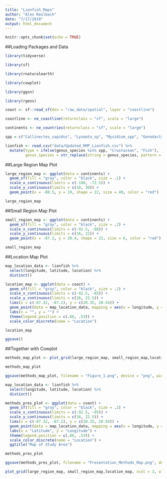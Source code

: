 ```yaml
---
title: "Lionfish_Maps"
author: "Alex Reulbach"
date: "7/17/2018"
output: html_document
---
```


```r
knitr::opts_chunk$set(echo = TRUE)
```

##Loading Packages and Data

```r
library(tidyverse)
```

```r
library(sf)
```

```r
library(rnaturalearth)
```

```r
library(cowplot)
```

```r
library(ggsn)
```

```r
library(rgeos)
```

```r
coast <- sf::read_sf(dsn = "raw_data/spatial", layer = "coastline")
```

```r
coastline <- ne_coastline(returnclass = "sf", scale = "large")
```

```r
continents <- ne_countries(returnclass = "sf", scale = "large")
```

```r
spp = c("Callinectes_sapidus", "Lysmata_sp", "Mysidium_spp", "Gonodactylus_smithii")

lionfish <- read.csv("data/Updated_RMP_Lionfish.csv") %>% 
  mutate(type = ifelse(genus_species %in% spp, "Crustacean", "Fish"),
         genus_species = str_replace(string = genus_species, pattern = "_", replacement = " "))
```

##Large Region Map Plot

```r
large_region_map <- ggplot(data = continents) +
  geom_sf(fill = "gray", color = "black", size = .1) +
  scale_x_continuous(limits = c(-100, -72.5)) +
  scale_y_continuous(limits = c(10, 30)) +
  geom_point(x = -88.5, y = 19, shape = 22, size = 40, color = "red")

large_region_map
```

##Small Region Map Plot

```r
small_region_map <- ggplot(data = continents) +
  geom_sf(fill = "gray", color = "black", size = .2) +
  scale_x_continuous(limits = c(-92.5, -86)) +
  scale_y_continuous(limits = c(16, 22)) +
  geom_point(x = -87.2, y = 20.4, shape = 22, size = 6, color = "red")

small_region_map
```

##Location Map Plot

```r
map_location_data <- lionfish %>% 
  select(longitude, latitude, location) %>% 
  distinct()

location_map <- ggplot(data = coast) +
  geom_sf(fill = "gray", color = "black", size = .2) +
  scale_x_continuous(limits = c(-92.5, -85)) +
  scale_y_continuous(limits = c(16, 22.5)) +
  lims(x = c(-87.32, -87.1), y = c(20.35, 20.54)) +
  geom_point(data = map_location_data, mapping = aes(x = longitude, y = latitude, color = location), size = 1) +
  labs(x = "", y = "") +
  theme(legend.position = c(.66, .53)) +
  scale_color_discrete(name = "Location")

location_map
```

```r
ggsave()
```

##Together with Cowplot

```r
methods_map_plot <- plot_grid(large_region_map, small_region_map,location_map, ncol = 1, align = "hv")

methods_map_plot
```

```r
ggsave(methods_map_plot, filename = "Figure_1.png", device = "png", width = 7, height = 14)
```

```r
map_location_data <- lionfish %>% 
  select(longitude, latitude, location) %>% 
  distinct()

methods_pres_plot <- ggplot(data = coast) +
  geom_sf(fill = "gray", color = "black", size = .2) +
  scale_x_continuous(limits = c(-92.5, -85)) +
  scale_y_continuous(limits = c(16, 22.5)) +
  lims(x = c(-87.32, -87.1), y = c(20.35, 20.54)) +
  geom_point(data = map_location_data, mapping = aes(x = longitude, y = latitude, color = location), size = 2.5) +
  labs(x = "Latitude", y = "Longitude") +
  theme(legend.position = c(.66, .53)) +
  scale_color_discrete(name = "Location") +
  ggtitle("Map of Study Area")

methods_pres_plot
```

```r
ggsave(methods_pres_plot, filename = "Presentation_Methods_Map.png", device = "png", width = 8, height = 8)
```

```r
plot_grid(large_region_map, small_region_map,location_map, ncol = 3, align = "hv")
```






















